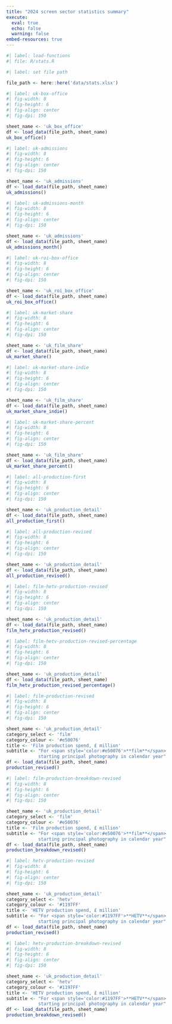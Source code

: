 ```yaml
---
title: "2024 screen sector statistics summary"
execute: 
  eval: true
  echo: false
  warning: false
embed-resources: true
---
```


```r
#| label: load-functions
#| file: R/stats.R
```

```r
#| label: set file path

file_path <- here::here('data/stats.xlsx')
```

```r
#| label: uk-box-office
#| fig-width: 8
#| fig-height: 6
#| fig-align: center
#| fig-dpi: 150

sheet_name <- 'uk_box_office'
df <- load_data(file_path, sheet_name)
uk_box_office()
```

```r
#| label: uk-admissions
#| fig-width: 8
#| fig-height: 6
#| fig-align: center
#| fig-dpi: 150

sheet_name <- 'uk_admissions'
df <- load_data(file_path, sheet_name)
uk_admissions()
```

```r
#| label: uk-admissions-month
#| fig-width: 8
#| fig-height: 6
#| fig-align: center
#| fig-dpi: 150

sheet_name <- 'uk_admissions'
df <- load_data(file_path, sheet_name)
uk_admissions_month()
```

```r
#| label: uk-roi-box-office
#| fig-width: 8
#| fig-height: 6
#| fig-align: center
#| fig-dpi: 150

sheet_name <- 'uk_roi_box_office'
df <- load_data(file_path, sheet_name)
uk_roi_box_office()
```

```r
#| label: uk-market-share
#| fig-width: 8
#| fig-height: 6
#| fig-align: center
#| fig-dpi: 150

sheet_name <- 'uk_film_share'
df <- load_data(file_path, sheet_name)
uk_market_share()
```

```r
#| label: uk-market-share-indie
#| fig-width: 8
#| fig-height: 6
#| fig-align: center
#| fig-dpi: 150

sheet_name <- 'uk_film_share'
df <- load_data(file_path, sheet_name)
uk_market_share_indie()
```

```r
#| label: uk-market-share-percent
#| fig-width: 8
#| fig-height: 6
#| fig-align: center
#| fig-dpi: 150

sheet_name <- 'uk_film_share'
df <- load_data(file_path, sheet_name)
uk_market_share_percent()
```

```r
#| label: all-production-first
#| fig-width: 8
#| fig-height: 6
#| fig-align: center
#| fig-dpi: 150

sheet_name <- 'uk_production_detail'
df <- load_data(file_path, sheet_name)
all_production_first()
```

```r
#| label: all-production-revised
#| fig-width: 8
#| fig-height: 6
#| fig-align: center
#| fig-dpi: 150

sheet_name <- 'uk_production_detail'
df <- load_data(file_path, sheet_name)
all_production_revised()
```

```r
#| label: film-hetv-production-revised
#| fig-width: 8
#| fig-height: 6
#| fig-align: center
#| fig-dpi: 150

sheet_name <- 'uk_production_detail'
df <- load_data(file_path, sheet_name)
film_hetv_production_revised()
```

```r
#| label: film-hetv-production-revised-percentage
#| fig-width: 8
#| fig-height: 6
#| fig-align: center
#| fig-dpi: 150

sheet_name <- 'uk_production_detail'
df <- load_data(file_path, sheet_name)
film_hetv_production_revised_percentage()
```

```r
#| label: film-production-revised
#| fig-width: 8
#| fig-height: 6
#| fig-align: center
#| fig-dpi: 150

sheet_name <- 'uk_production_detail'
category_select <- 'film'
category_colour <- '#e50076'
title <- 'Film production spend, £ million'
subtitle <- "For <span style='color:#e50076'>**film**</span> 
            starting principal photography in calendar year"
df <- load_data(file_path, sheet_name)
production_revised()
```

```r
#| label: film-production-breakdown-revised
#| fig-width: 8
#| fig-height: 6
#| fig-align: center
#| fig-dpi: 150

sheet_name <- 'uk_production_detail'
category_select <- 'film'
category_colour <- '#e50076'
title <- 'Film production spend, £ million'
subtitle <- "For <span style='color:#e50076'>**film**</span> 
            starting principal photography in calendar year"
df <- load_data(file_path, sheet_name)
production_breakdown_revised()
```

```r
#| label: hetv-production-revised
#| fig-width: 8
#| fig-height: 6
#| fig-align: center
#| fig-dpi: 150

sheet_name <- 'uk_production_detail'
category_select <- 'hetv'
category_colour <- '#1197FF'
title <- 'HETV production spend, £ million'
subtitle <- "For <span style='color:#1197FF'>**HETV**</span> 
            starting principal photography in calendar year"
df <- load_data(file_path, sheet_name)
production_revised()
```

```r
#| label: hetv-production-breakdown-revised
#| fig-width: 8
#| fig-height: 6
#| fig-align: center
#| fig-dpi: 150

sheet_name <- 'uk_production_detail'
category_select <- 'hetv'
category_colour <- '#1197FF'
title <- 'HETV production spend, £ million'
subtitle <- "For <span style='color:#1197FF'>**HETV**</span> 
            starting principal photography in calendar year"
df <- load_data(file_path, sheet_name)
production_breakdown_revised()
```